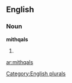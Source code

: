 
==English==

===Noun===
'''mithqals'''

# {{plural of|[[mithqal]]}}

[[Category:English plurals]]

[[ar:mithqals]]